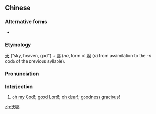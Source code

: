 ==Chinese==
{{zh-forms}}

===Alternative forms===
* {{zh-l|天啊}}

===Etymology===
[[天]] ("sky, heaven, god") + [[哪]] (''na'', form of [[啊]] (''a'') from assimilation to the ''-n'' coda of the previous syllable).

===Pronunciation===
{{zh-pron
|m=tiān'na
|cat=intj
}}

===Interjection===
{{zh-interj}}

# [[oh my God]]!; [[good Lord]]!; [[oh dear]]!; [[goodness gracious]]!

[[zh:天哪]]